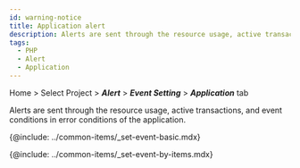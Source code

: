 ```yaml
---
id: warning-notice
title: Application alert
description: Alerts are sent through the resource usage, active transactions, and event conditions of error conditions of the application.
tags:
  - PHP
  - Alert
  - Application
---
```


Home > Select Project > **_Alert_** > **_Event Setting_** > **_Application_** tab

Alerts are sent through the resource usage, active transactions, and event conditions in error conditions of the application.

<ImgLang img='set-events-app.png' desc='Event Setting - Application' />

{@include: ../common-items/_set-event-basic.mdx}  

{@include: ../common-items/_set-event-by-items.mdx} 
